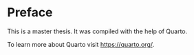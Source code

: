 # Preface {.unnumbered}

This is a master thesis. It was compiled with the help of Quarto.

To learn more about Quarto visit <https://quarto.org/>.
